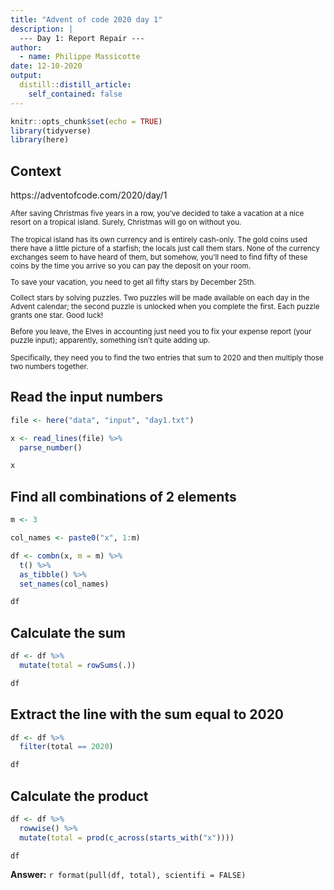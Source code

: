 ```yaml
---
title: "Advent of code 2020 day 1"
description: |
  --- Day 1: Report Repair ---
author:
  - name: Philippe Massicotte
date: 12-10-2020
output:
  distill::distill_article:
    self_contained: false
---
```


```r
knitr::opts_chunk$set(echo = TRUE)
library(tidyverse)
library(here)
```

## Context

https://adventofcode.com/2020/day/1

<small>
After saving Christmas five years in a row, you've decided to take a vacation at a nice resort on a tropical island. Surely, Christmas will go on without you.

The tropical island has its own currency and is entirely cash-only. The gold coins used there have a little picture of a starfish; the locals just call them stars. None of the currency exchanges seem to have heard of them, but somehow, you'll need to find fifty of these coins by the time you arrive so you can pay the deposit on your room.

To save your vacation, you need to get all fifty stars by December 25th.

Collect stars by solving puzzles. Two puzzles will be made available on each day in the Advent calendar; the second puzzle is unlocked when you complete the first. Each puzzle grants one star. Good luck!

Before you leave, the Elves in accounting just need you to fix your expense report (your puzzle input); apparently, something isn't quite adding up.

Specifically, they need you to find the two entries that sum to 2020 and then multiply those two numbers together.
</small>

## Read the input numbers

```r
file <- here("data", "input", "day1.txt")

x <- read_lines(file) %>% 
  parse_number()

x
```

## Find all combinations of 2 elements

```r
m <- 3

col_names <- paste0("x", 1:m)

df <- combn(x, m = m) %>% 
  t() %>% 
  as_tibble() %>% 
  set_names(col_names)

df
```

## Calculate the sum

```r
df <- df %>% 
  mutate(total = rowSums(.))

df
```

## Extract the line with the sum equal to 2020

```r
df <- df %>% 
  filter(total == 2020)

df
```

## Calculate the product

```r
df <- df %>% 
  rowwise() %>% 
  mutate(total = prod(c_across(starts_with("x"))))

df
```

**Answer:** `r format(pull(df, total), scientifi = FALSE)`

